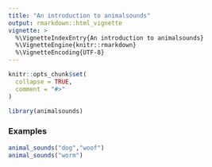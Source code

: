 ```yaml
---
title: "An introduction to animalsounds"
output: rmarkdown::html_vignette
vignette: >
  %\VignetteIndexEntry{An introduction to animalsounds}
  %\VignetteEngine{knitr::rmarkdown}
  %\VignetteEncoding{UTF-8}
---
```


```r
knitr::opts_chunk$set(
  collapse = TRUE,
  comment = "#>"
)
```

```r
library(animalsounds)
```

### Examples

```r

animal_sounds("dog","woof")
animal_sounds("worm")

```


